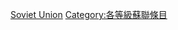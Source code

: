 {{Emptycat}}
{{Articles by Quality|topic=蘇聯|project=蘇聯|format=toc}}

[[Category:丙级条目|Soviet Union]]
[[Category:各等級蘇聯條目‎|Category:各等級蘇聯條目‎]]